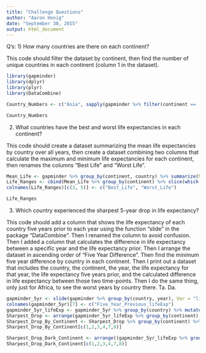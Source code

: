 ```yaml
---
title: "Challenge Questions"
author: "Aaron Honig"
date: "September 30, 2015"
output: html_document
---
```


Q's:
1) How many countries are there on each continent?

This code should filter the dataset by continent, then find the number of unique countries in each continent (column 1 in the dataset). 

```r
library(gapminder)
library(dplyr)
library(plyr)
library(DataCombine)

Country_Numbers <- c("Asia", sapply(gapminder %>% filter(continent == 'Asia'), function(x) length(unique(x)))[1], "Africa", sapply(gapminder %>% filter(continent == 'Africa'), function(x) length(unique(x)))[1], "Americas", sapply(gapminder %>% filter(continent == 'Americas'), function(x) length(unique(x)))[1], "Europe", sapply(gapminder %>% filter(continent == 'Europe'), function(x) length(unique(x)))[1], "Oceania", sapply(gapminder %>% filter(continent == 'Oceania'), function(x) length(unique(x)))[1])

Country_Numbers
```



2) What countries have the best and worst life expectancies in each continent?

This code should create a dataset summarizing the mean life expectancies by country over all years, then create a dataset combining two columns that calculate the maximum and minimum life expectancies for each continent, then renames the columns "Best Life" and "Worst Life".

```r
Mean_Life <- gapminder %>% group_by(continent, country) %>% summarize(Mean_Life = mean(lifeExp))
Life_Ranges <- cbind(Mean_Life %>% group_by(continent) %>% slice(which.max(Mean_Life)), (Mean_Life %>% group_by(continent) %>% slice(which.min(Mean_Life)))[2:3])
colnames(Life_Ranges)[c(3, 5)] <- c("Best_Life", "Worst_Life")

Life_Ranges
```


3) Which country experienced the sharpest 5-year drop in life expectancy?

This code should add a column that shows the life expectancy of each country five years prior to each year using the function "slide" in the package "DataCombine".  Then I renamed the column to avoid confusion.  Then I added a column that calculates the difference in life expectancy between a specific year and the life expectancy prior. Then I arrange the dataset in ascending order of "Five Year Difference".  Then find the minimum five year difference by country in each continent.  Then I print out a dataset that includes the country, the continent, the year, the life expectancy for that year, the life expectancy five years prior, and the calculated difference in life expectancy between those two time-points. Then I do the same thing, only just for Africa, to see the worst years by country there. Ta. Da. 


```r
gapminder_5yr <- slide(gapminder %>% group_by(country, year), Var = "lifeExp", GroupVar = "country", slideBy = -1)
colnames(gapminder_5yr)[7] <- c("Five_Year_Previous_lifeExp")
gapminder_5yr_lifeExp <- gapminder_5yr %>% group_by(country) %>% mutate(Five_Year_Diff = lifeExp - Five_Year_Previous_lifeExp)
Sharpest_Drop <- arrange(gapminder_5yr_lifeExp %>% group_by(continent), Five_Year_Diff)
Sharpest_Drop_By_Continent <- Sharpest_Drop %>% group_by(continent) %>% slice(which.min(Five_Year_Diff)) 
Sharpest_Drop_By_Continent[c(1,2,3,4,7,8)]

Sharpest_Drop_Dark_Continent <- arrange((gapminder_5yr_lifeExp %>% group_by(continent) %>% filter(continent == "Africa", year != 1952)), Five_Year_Diff)
Sharpest_Drop_Dark_Continent[c(1,2,3,4,7,8)] 
```



